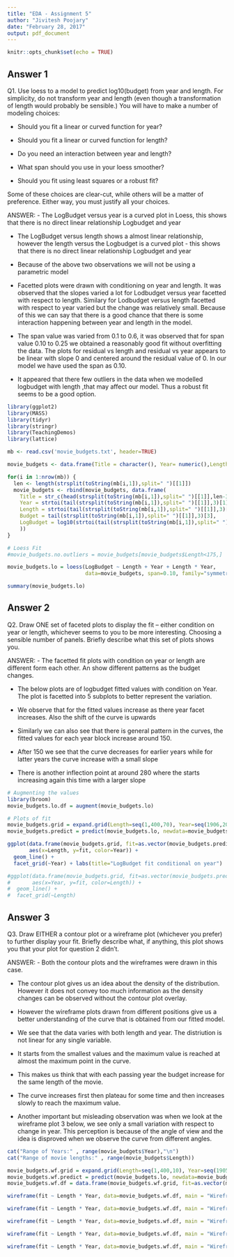 ---
title: "EDA - Assignment 5"
author: "Jivitesh Poojary"
date: "February 28, 2017"
output: pdf_document
---

```{r setup, include=FALSE}
knitr::opts_chunk$set(echo = TRUE)
```

## Answer 1

Q1. Use loess to a model to predict log10(budget) from year and length. For simplicity, do not transform year and length (even though a transformation of length would probably be sensible.) You will have to make a number of modeling choices:

- Should you fit a linear or curved function for year?

- Should you fit a linear or curved function for length?

- Do you need an interaction between year and length?

- What span should you use in your loess smoother?

- Should you fit using least squares or a robust fit?

Some of these choices are clear-cut, while others will be a matter of preference. Either way, you must justify all your choices.

ANSWER:
- The LogBudget versus year is a curved plot in Loess, this shows that there is no direct linear relationship Logbudget and year

- The LogBudget versus length shows a almost linear relationship, however the length versus the Logbudget is a curved plot - this shows that there is no direct linear relationship Logbudget and year

- Because of the above two observations we will not be using a parametric model

- Facetted plots were drawn with conditioning on year and length. It was observed that the slopes varied a lot for Lodbudget versus year facetted with respect to length. Similary for Lodbudget versus length facetted with respect to year varied but the change was relatively small. Because of this we can say that there is a good chance that there is some interaction happening between year and length in the model.

- The span value was varied from 0.1 to 0.6, it was observed that for span value 0.10 to 0.25 we obtained a reasonably good fit without overfitting the data. The plots for residual vs length and residual vs year appears to be linear with slope 0 and centered around the residual value of 0. In our model we have used the span as 0.10.

- It appeared that there few outliers in the data when we modelled logbudget with length ,that may affect our model. Thus a robust fit seems to be a good option.


```{r echo=FALSE}
library(ggplot2)
library(MASS)
library(tidyr)
library(stringr)
library(TeachingDemos)
library(lattice)

mb <- read.csv('movie_budgets.txt', header=TRUE)

movie_budgets <- data.frame(Title = character(), Year= numeric(),Length = numeric(),Budget = numeric(),LogBudget = numeric())

for(i in 1:nrow(mb)) {
  len <- length(strsplit(toString(mb[i,1]),split=" ")[[1]])
  movie_budgets <- rbind(movie_budgets, data.frame(
    Title = str_c(head(strsplit(toString(mb[i,1]),split=" ")[[1]],len-3), collapse = " "),
    Year = strtoi(tail(strsplit(toString(mb[i,1]),split=" ")[[1]],3)[1]),
    Length = strtoi(tail(strsplit(toString(mb[i,1]),split=" ")[[1]],3)[2]),
    Budget = tail(strsplit(toString(mb[i,1]),split=" ")[[1]],3)[3],
    LogBudget = log10(strtoi(tail(strsplit(toString(mb[i,1]),split=" ")[[1]],3)[3]))
    ))
}
```

```{r echo=FALSE}
# Loess Fit
#movie_budgets.no.outliers = movie_budgets[movie_budgets$Length<175,]

movie_budgets.lo = loess(LogBudget ~ Length + Year + Length * Year, 
                         data=movie_budgets, span=0.10, family="symmetric")

summary(movie_budgets.lo)

```


## Answer 2

Q2.  Draw ONE set of faceted plots to display the fit -- either condition on year or length, whichever seems to you to be more interesting. Choosing a sensible number of panels. Briefly describe what this set of plots shows you.

ANSWER:
- The facetted fit plots with condition on year or length are different form each other. An show different patterns as the budget changes.

- The below plots are of logbudget fitted values with condition on Year. The plot is facetted into 5 subplots to better represent the variation.

- We observe that for the fitted values increase as there year facet increases. Also the shift of the curve is upwards

- Similarly we can also see that there is general pattern in the curves, the fitted values for each year block increase around 150.

- After 150 we see that the curve decreases for earlier years while for latter years the curve increase with a small slope

- There is another inflection point at around 280 where the starts increasing again this time with a larger slope

```{r echo=FALSE}

# Augmenting the values
library(broom)
movie_budgets.lo.df = augment(movie_budgets.lo)
```

```{r echo=FALSE}
# Plots of fit
movie_budgets.grid = expand.grid(Length=seq(1,400,70), Year=seq(1906,2005,24))
movie_budgets.predict = predict(movie_budgets.lo, newdata=movie_budgets.grid)

ggplot(data.frame(movie_budgets.grid, fit=as.vector(movie_budgets.predict)), 
       aes(x=Length, y=fit, color=Year)) + 
  geom_line() +
  facet_grid(~Year) + labs(title="LogBudget fit conditional on year")

#ggplot(data.frame(movie_budgets.grid, fit=as.vector(movie_budgets.predict)), 
#       aes(x=Year, y=fit, color=Length)) + 
#  geom_line() +
#  facet_grid(~Length)

```

\newpage

## Answer 3
Q3. Draw EITHER a contour plot or a wireframe plot (whichever you prefer) to further display your fit. Briefly describe what, if anything, this plot shows you that your plot for question 2 didn't.

ANSWER:
- Both the contour plots and the wireframes were drawn in this case. 

- The contour plot gives us an idea about the density of the distribution. However it does not convey too much information as the density changes can be observed without the contour plot overlay.

- However the wireframe plots drawn from different positions give us a better understanding of the curve that is obtained from our fitted model.

- We see that the data varies with both length and year. The distriution is not linear for any single variable.

- It starts from the smallest values and the maximum value is reached at almost the maximum point in the curve.

- This makes us think that with each passing year the budget increase for the same length of the movie.

- The curve increases first then plateau for some time and then increases slowly to reach the maximum value. 

- Another important but misleading observation was when we look at the wireframe plot 3 below, we see only a small variation with respect to change in year. This perception is because of the angle of view and the idea is disproved when we observe the curve from different angles.

```{r fig.width=3.5,fig.height = 3.5, echo=FALSE}

cat("Range of Years:" , range(movie_budgets$Year),"\n")
cat("Range of movie lengths:" , range(movie_budgets$Length))

movie_budgets.wf.grid = expand.grid(Length=seq(1,400,10), Year=seq(1905,2005,10))
movie_budgets.wf.predict = predict(movie_budgets.lo, newdata=movie_budgets.wf.grid)
movie_budgets.wf.df = data.frame(movie_budgets.wf.grid, fit=as.vector(movie_budgets.wf.predict))

wireframe(fit ~ Length * Year, data=movie_budgets.wf.df, main = "Wireframe Plot 1", screen = list(z=30, x=-60, y=0))

wireframe(fit ~ Length * Year, data=movie_budgets.wf.df, main = "Wireframe Plot 2", screen = list(z=120, x=-60, y=0))

wireframe(fit ~ Length * Year, data=movie_budgets.wf.df, main = "Wireframe Plot 3", screen = list(z=180, x=-60, y=0))

wireframe(fit ~ Length * Year, data=movie_budgets.wf.df, main = "Wireframe Plot 4", screen = list(z=210, x=-60, y=0))

wireframe(fit ~ Length * Year, data=movie_budgets.wf.df, main = "Wireframe Plot 5", screen = list(z=300, x=-60, y=0))

```
